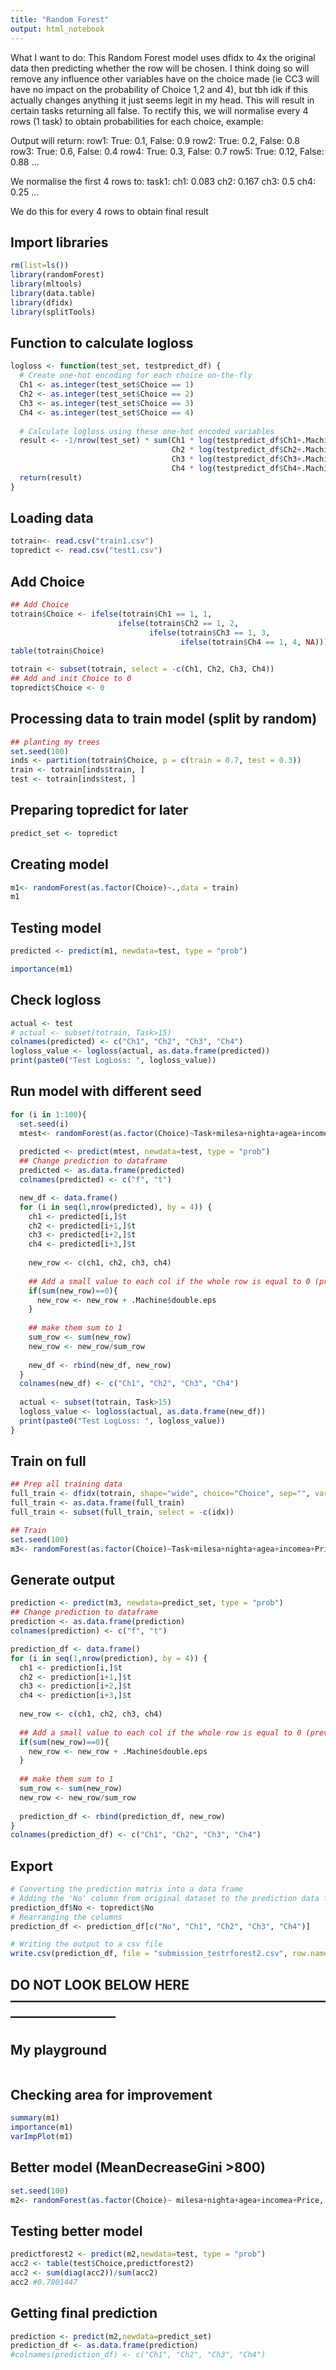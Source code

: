 ```yaml
---
title: "Random Forest"
output: html_notebook
---
```

What I want to do:
This Random Forest model uses dfidx to 4x the original data then predicting whether the row will be chosen. I think doing so will remove any influence other variables have on the choice made (ie CC3 will have no impact on the probability of Choice 1,2 and 4), but tbh idk if this actually changes anything it just seems legit in my head. This will result in certain tasks returning all false. To rectify this, we will normalise every 4 rows (1 task) to obtain probabilities for each choice, example:

Output will return:
row1: True: 0.1, False: 0.9
row2: True: 0.2, False: 0.8
row3: True: 0.6, False: 0.4
row4: True: 0.3, False: 0.7
row5: True: 0.12, False: 0.88
...

We normalise the first 4 rows to:
task1: ch1: 0.083 ch2: 0.167 ch3: 0.5 ch4: 0.25
...

We do this for every 4 rows to obtain final result

## Import libraries
```r
rm(list=ls())
library(randomForest)
library(mltools)
library(data.table)
library(dfidx)
library(splitTools)
```

## Function to calculate logloss
```r
logloss <- function(test_set, testpredict_df) {
  # Create one-hot encoding for each choice on-the-fly
  Ch1 <- as.integer(test_set$Choice == 1)
  Ch2 <- as.integer(test_set$Choice == 2)
  Ch3 <- as.integer(test_set$Choice == 3)
  Ch4 <- as.integer(test_set$Choice == 4)
  
  # Calculate logloss using these one-hot encoded variables
  result <- -1/nrow(test_set) * sum(Ch1 * log(testpredict_df$Ch1+.Machine$double.eps) +
                                    Ch2 * log(testpredict_df$Ch2+.Machine$double.eps) +
                                    Ch3 * log(testpredict_df$Ch3+.Machine$double.eps) +
                                    Ch4 * log(testpredict_df$Ch4+.Machine$double.eps))
  return(result)
}
```

## Loading data
```r
totrain<- read.csv("train1.csv")
topredict <- read.csv("test1.csv")
```

## Add Choice
```r
## Add Choice
totrain$Choice <- ifelse(totrain$Ch1 == 1, 1,
                        ifelse(totrain$Ch2 == 1, 2,
                               ifelse(totrain$Ch3 == 1, 3,
                                      ifelse(totrain$Ch4 == 1, 4, NA))))
table(totrain$Choice)

totrain <- subset(totrain, select = -c(Ch1, Ch2, Ch3, Ch4))
## Add and init Choice to 0
topredict$Choice <- 0
```


## Processing data to train model (split by random)
```r
## planting my trees
set.seed(100)
inds <- partition(totrain$Choice, p = c(train = 0.7, test = 0.3))
train <- totrain[inds$train, ]
test <- totrain[inds$test, ]

```

## Preparing topredict for later
```r
predict_set <- topredict
```

## Creating model
```r

m1<- randomForest(as.factor(Choice)~.,data = train)
m1
```

## Testing model
```r
predicted <- predict(m1, newdata=test, type = "prob")
```

```r
importance(m1)
```


## Check logloss
```r
actual <- test
# actual <- subset(totrain, Task>15)
colnames(predicted) <- c("Ch1", "Ch2", "Ch3", "Ch4")
logloss_value <- logloss(actual, as.data.frame(predicted))
print(paste0("Test LogLoss: ", logloss_value))
```



## Run model with different seed
```r
for (i in 1:100){
  set.seed(i)
  mtest<- randomForest(as.factor(Choice)~Task+milesa+nighta+agea+incomea+Price,data = train)
  
  predicted <- predict(mtest, newdata=test, type = "prob")
  ## Change prediction to dataframe
  predicted <- as.data.frame(predicted)
  colnames(predicted) <- c("f", "t")

  new_df <- data.frame()
  for (i in seq(1,nrow(predicted), by = 4)) {
    ch1 <- predicted[i,]$t
    ch2 <- predicted[i+1,]$t
    ch3 <- predicted[i+2,]$t
    ch4 <- predicted[i+3,]$t
  
    new_row <- c(ch1, ch2, ch3, ch4)
    
    ## Add a small value to each col if the whole row is equal to 0 (prevent divide zero)
    if(sum(new_row)==0){
      new_row <- new_row + .Machine$double.eps
    }
    
    ## make them sum to 1
    sum_row <- sum(new_row)
    new_row <- new_row/sum_row
  
    new_df <- rbind(new_df, new_row)
  }
  colnames(new_df) <- c("Ch1", "Ch2", "Ch3", "Ch4")
  
  actual <- subset(totrain, Task>15)
  logloss_value <- logloss(actual, as.data.frame(new_df))
  print(paste0("Test LogLoss: ", logloss_value))
}
```

## Train on full
```r
## Prep all training data
full_train <- dfidx(totrain, shape="wide", choice="Choice", sep="", varying = c(4:83), idx = c("No", "Case"))
full_train <- as.data.frame(full_train)
full_train <- subset(full_train, select = -c(idx))

## Train
set.seed(100)
m3<- randomForest(as.factor(Choice)~Task+milesa+nighta+agea+incomea+Price,data = full_train)
```

## Generate output
```r
prediction <- predict(m3, newdata=predict_set, type = "prob")
## Change prediction to dataframe
prediction <- as.data.frame(prediction)
colnames(prediction) <- c("f", "t")

prediction_df <- data.frame()
for (i in seq(1,nrow(prediction), by = 4)) {
  ch1 <- prediction[i,]$t
  ch2 <- prediction[i+1,]$t
  ch3 <- prediction[i+2,]$t
  ch4 <- prediction[i+3,]$t
  
  new_row <- c(ch1, ch2, ch3, ch4)
  
  ## Add a small value to each col if the whole row is equal to 0 (prevent divide zero)
  if(sum(new_row)==0){
    new_row <- new_row + .Machine$double.eps
  }
  
  ## make them sum to 1
  sum_row <- sum(new_row)
  new_row <- new_row/sum_row
  
  prediction_df <- rbind(prediction_df, new_row)
}
colnames(prediction_df) <- c("Ch1", "Ch2", "Ch3", "Ch4")
```

## Export
```r
# Converting the prediction matrix into a data frame
# Adding the 'No' column from original dataset to the prediction data frame
prediction_df$No <- topredict$No
# Rearranging the columns
prediction_df <- prediction_df[c("No", "Ch1", "Ch2", "Ch3", "Ch4")]

# Writing the output to a csv file
write.csv(prediction_df, file = "submission_testrforest2.csv", row.names = FALSE)
```


## DO NOT LOOK BELOW HERE ------------------------------------------------------------------------------------------------

## My playground
```r

```


## Checking area for improvement
```r
summary(m1)
importance(m1)
varImpPlot(m1)
```

## Better model (MeanDecreaseGini >800)
```r
set.seed(100)
m2<- randomForest(as.factor(Choice)~ milesa+nighta+agea+incomea+Price, data = train, ntree = 500)
```

## Testing better model
```r
predictforest2 <- predict(m2,newdata=test, type = "prob")
acc2 <- table(test$Choice,predictforest2)
acc2 <- sum(diag(acc2))/sum(acc2)
acc2 #0.7801447
```
## Getting final prediction
```r
prediction <- predict(m2,newdata=predict_set)
prediction_df <- as.data.frame(prediction)
#colnames(prediction_df) <- c("Ch1", "Ch2", "Ch3", "Ch4")
```

